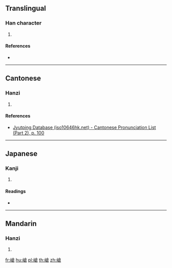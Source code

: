 ==Translingual==

===Han character===
{{Han char|rn=46|rad=山|as=10|sn=13|four=28767|canj=UOIR|ids=⿰山倉}}

# {{defn|Han|sort=山10}}

====References====
* {{Han ref|kx=0317.110|dkj=08332|dj=0617.340|hdz=10791.080|uh=5D62|ud=23906|bh=DD56|bd=56662}}

----

==Cantonese==

===Hanzi===
{{yue-hanzi|jyut=[[cong1]]|y=chong1}}

# {{defn|lang=yue|sort=山10}}

====References====
* [http://www.iso10646hk.net/jp/document/download.jsp Jyutping Database (iso10646hk.net) - Cantonese Pronunciation List (Part 2), p. 100]

----

==Japanese==

===Kanji===
{{ja-kanji|grade=|rs=山10}}

# {{defn|lang=ja|sort=山10}}

====Readings====
* {{ja-readings|on=[[そう]] (sō)|kun=}}

----

==Mandarin==

===Hanzi===
{{cmn-hanzi|pin=[[cāng]] ([[cang1]])|wg=ts'ang<sup>1</sup>}}

# {{defn|lang=cmn|sort=山10}}

[[fr:嵢]]
[[hu:嵢]]
[[pl:嵢]]
[[th:嵢]]
[[zh:嵢]]